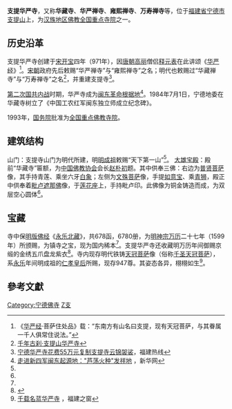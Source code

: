 '''支提华严寺'''，又称'''华藏寺'''、'''华严禅寺'''、'''雍熙禅寺'''、'''万寿禅寺'''等，位于[[福建省|福建省]][[宁德市|宁德市]][[支提山|支提山]]上，为[[汉族地区佛教全国重点寺院|汉族地区佛教全国重点寺院]]之一。

== 历史沿革 ==
支提华严寺创建于[[宋朝|宋]][[开宝|开宝]]四年（971年），因[[唐朝|唐朝]][[高丽|高丽]]僧侣[[释元表|释元表]]在此讲颂《[[华严经|华严经]]》<ref>《[[华严经|华严经]]·菩萨住处品》载：“东南方有山名曰支提，现有天冠菩萨，与其眷属一千人俱常住说法。”</ref>。[[宋朝|宋朝]]政府先后敕赐“华严禅寺”与“雍熙禅寺”之名；明代也敕赐过“华藏禅寺”与“万寿禅寺”之名<ref name="A">[http://www.lsw.cc/News/d918.aspx 千年古刹·支提山华严寺]{{dead link|date=2018年3月 |bot=InternetArchiveBot |fix-attempted=yes }}</ref>，并重建支提寺<ref>[http://news.fjii.com/2009/06/30/719364.htm 宁德华严寺花费55万元复制支提寺云锦袈裟]{{dead link|date=2018年3月 |bot=InternetArchiveBot |fix-attempted=yes }}，福建热线</ref>。

[[第二次国共内战|第二次国共内战]]时期，华严寺成为[[闽东革命根据地|闽东革命根据地]]<ref>[http://www.fj.xinhuanet.com/lypd/2007-07/25/content_10676321.htm 走进新四军闽东起源地："芦荡火种"发祥地] {{Wayback|url=http://www.fj.xinhuanet.com/lypd/2007-07/25/content_10676321.htm |date=20160304124639 }}，新华网</ref>。1984年7月1日，宁德地委在华藏寺树立了《中国工农红军闽东独立师成立纪念碑》。

1993年，[[中华人民共和国国务院|国务院]]批准为[[漢族地區佛教全國重點寺院|全国重点佛教寺院]]。

== 建筑结构 ==
山门：支提寺山门为明代所建，明[[明成祖|明成祖]]敕赐“天下第一山”<ref name="B" />。
[[大雄宝殿|大雄宝殿]]：殿前“华藏寺”匾额，为[[中国佛教协会|中国佛教协会]]会长[[赵朴初|赵朴初]]题。其中供奉三佛：右边为[[普贤菩萨|普贤菩萨]]像，其手持青莲、乘坐六牙[[白象|白象]]；左侧为[[文殊菩萨|文殊菩萨]]像，手提[[如意宝|如意宝]]、乘[[青狮|青狮]]，殿正中供奉着[[毗卢遮那佛|毗卢遮那佛]]像，于[[莲花座|莲花座]]上，手持毗卢印。此佛像为铜金铸造而成，为双层空心圆体<ref name="A" />。　　

== 宝藏 ==
寺中保[[明朝|明版]][[佛经|佛经]]《[[永乐北藏|永乐北藏]]》，共678函，6780册，为[[明神宗|明神宗]][[万历|万历]]二十七年（1599年）所颁赐，为镇寺之宝，现为国内稀本<ref name="A" />。支提华严寺还收藏明万历年间御赐京缎的金绣五爪盘龙紫衣<ref name="B">{{Cite web |url=http://news.china.com/zh_cn/history/all/11025807/20080730/14997584.html |title=明代宫廷“紫衣”再现福建支提山华严寺 |accessdate=2009-07-18 |archive-date=2016-03-04 |archive-url=https://web.archive.org/web/20160304211848/http://news.china.com/zh_cn/history/all/11025807/20080730/14997584.html |dead-url=no }}</ref>。寺内现存明代铁铸[[天冠菩萨|天冠菩萨]]像（俗称[[千圣天冠菩萨|千圣天冠菩萨]]），系[[永乐_(明)|永乐]]年间明成祖的[[仁孝文皇后|仁孝皇后]]所赐，现存947尊。其姿态各异，栩栩如生<ref>[http://www.66163.com/Fujian_w/dskx/20060531/xs191159.html 千载名蓝华严寺] {{Wayback|url=http://www.66163.com/Fujian_w/dskx/20060531/xs191159.html |date=20160305023113 }}，福建之窗</ref>。

==參考文獻==
<div class="references-small">
<references />
</div>

{{China-buddhism-temple}}

[[Category:宁德佛寺|Category:宁德佛寺]]
[[Category:汉族地区佛教全国重点寺院|Z支]]